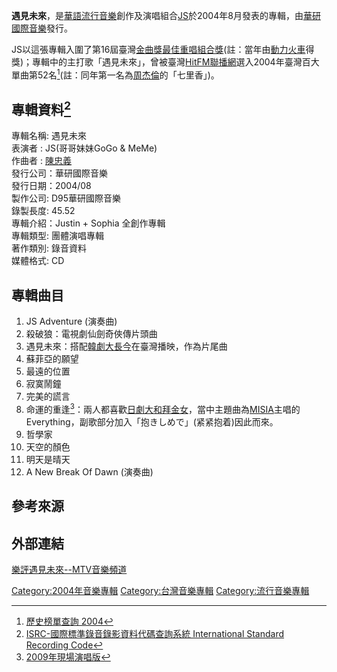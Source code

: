 '''遇見未來'''，是[[華語流行音樂|華語流行音樂]]創作及演唱組合[[JS_(組合)|JS]]於2004年8月發表的專輯，由[[華研國際音樂|華研國際音樂]]發行。

JS以這張專輯入圍了第16屆臺灣[[金曲獎|金曲獎]][[最佳演唱組合獎_(金曲獎)|最佳重唱組合獎]](註：當年由[[動力火車|動力火車]]得獎)；專輯中的主打歌「遇見未來」，曾被臺灣[[HitFM聯播網|HitFM聯播網]]選入2004年臺灣百大單曲第52名<ref>[http://www.hitoradio.com/newweb/chart_2.php?ch_year=2004&pageNum_rsList=1 歷史榜單查詢 2004 ]</ref>(註：同年第一名為[[周杰倫|周杰倫]]的「七里香」)。

==專輯資料<ref>[http://isrc.ncl.edu.tw/music_view.aspx?item=6259 ISRC-國際標準錄音錄影資料代碼查詢系統 International Standard Recording Code]</ref>==
專輯名稱: 遇見未來<br />
表演者	: JS(哥哥妹妹GoGo & MeMe)<br />
作曲者	: [[陳忠義|陳忠義]]<br />
發行公司：華研國際音樂<br />
發行日期：2004/08<br />
製作公司: D95華研國際音樂<br />
錄製長度: 45.52<br />
專輯介紹：Justin + Sophia 全創作專輯<br />
專輯類型: 團體演唱專輯<br />
著作類別: 錄音資料<br />
媒體格式: CD

==專輯曲目==
# JS Adventure (演奏曲)
# 殺破狼：電視劇仙劍奇俠傳片頭曲
# 遇見未來：搭配[[韓劇|韓劇]][[大長今|大長今]]在臺灣播映，作為片尾曲
# 蘇菲亞的願望
# 最遠的位置
# 寂寞鬧鐘
# 完美的謊言
# 命運的重逢<ref>[http://www.youtube.com/watch?v=zROScxpu6d4 2009年現場演唱版 ]</ref>：兩人都喜歡[[日劇|日劇]][[大和拜金女|大和拜金女]]，當中主題曲為[[MISIA|MISIA]]主唱的Everything，副歌部分加入「抱きしめで」(紧紧抱着)因此而來。
# 哲學家
# 天空的顏色
# 明天是晴天
# A New Break Of Dawn (演奏曲)

==參考來源==
{{reflist}}

==外部連結==


[http://www.mtv.com.tw/column_detail.html?d=430 樂評遇見未來--MTV音樂頻道]

[[Category:2004年音樂專輯|Category:2004年音樂專輯]]
[[Category:台灣音樂專輯|Category:台灣音樂專輯]]
[[Category:流行音樂專輯|Category:流行音樂專輯]]